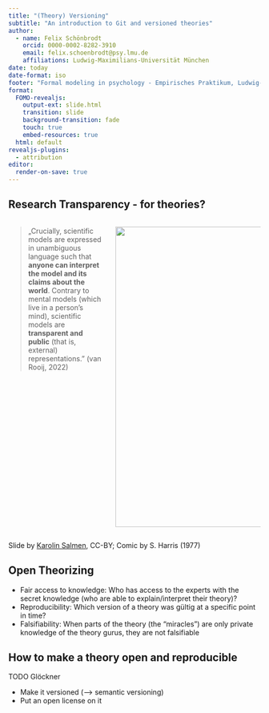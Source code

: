 ---
title: "(Theory) Versioning"
subtitle: "An introduction to Git and versioned theories"
author:
  - name: Felix Schönbrodt
    orcid: 0000-0002-8282-3910
    email: felix.schoenbrodt@psy.lmu.de
    affiliations: Ludwig-Maximilians-Universität München
date: today
date-format: iso
footer: "Formal modeling in psychology - Empirisches Praktikum, Ludwig-Maximilians-Universität München"
format:   
  FOMO-revealjs: 
    output-ext: slide.html
    transition: slide
    background-transition: fade
    touch: true
    embed-resources: true
  html: default
revealjs-plugins:
  - attribution 
editor: 
  render-on-save: true
---

## Research Transparency - for theories?

:::: {.columns}

::: {.column width='40%' .r-fit-text}
> „Crucially, scientific models are expressed in unambiguous language such that **anyone can interpret the model and its claims about the world**. Contrary to mental models (which live in a person’s mind), scientific models are **transparent and public** (that is, external) representations.”
> (van Rooij, 2022)
:::

::: {.column width='60%'}
![](img/Then-a-Miracle-Occurs-Copyrighted-artwork-by-Sydney-Harris-Inc-All-materials-used-with.png){height=600}
:::
::::

::: {.attribution}
Slide by [Karolin Salmen](https://www.psycharchives.org/en/item/cde1ef17-611c-42d0-8835-95592cab521a), CC-BY; Comic by S. Harris (1977)
:::

## Open Theorizing

- Fair access to knowledge: Who has access to the experts with the secret knowledge (who are able to explain/interpret their theory)?
- Reproducibility: Which version of a theory was gültig at a specific point in time?
- Falsifiability: When parts of the theory (the "miracles") are only private knowledge of the theory gurus, they are not falsifiable


## How to make a theory open and reproducible

TODO Glöckner

- Make it versioned (--> semantic versioning)
- Put an open license on it